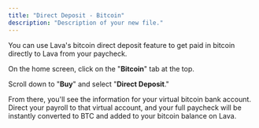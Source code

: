 ```yaml
---
title: "Direct Deposit - Bitcoin"
description: "Description of your new file."
---
```


You can use Lava's bitcoin direct deposit feature to get paid in bitcoin directly to Lava from your paycheck.

On the home screen, click on the "**Bitcoin**" tab at the top.

Scroll down to "**Buy**" and select "**Direct Deposit**."

From there, you'll see the information for your virtual bitcoin bank account. Direct your payroll to that virtual account, and your full paycheck will be instantly converted to BTC and added to your bitcoin balance on Lava.
